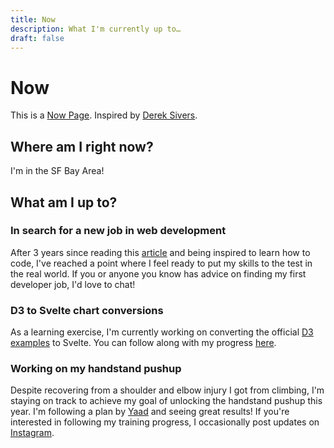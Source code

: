 ```yaml
---
title: Now
description: What I'm currently up to…
draft: false
---
```



# Now

This is a [Now Page](https://nownownow.com/about).
Inspired by [Derek Sivers](https://sive.rs).

<LastUpdated />

## Where am I right now?

I'm in the SF Bay Area!

<DistanceApart
  longitude="-121.94797434479396"
  latitude="37.366885164357875"
  client:idle
/>

## What am I up to?

### In search for a new job in web development

After 3 years since reading this [article](https://sive.rs/prog) and being
inspired to learn how to code, I've reached a point where I feel ready to put my
skills to the test in the real world. If you or anyone you know has advice on
finding my first developer job, I'd love to chat!

### D3 to Svelte chart conversions

As a learning exercise, I'm currently working on converting the official [D3
examples](https://observablehq.com/@d3/gallery) to Svelte. You can follow along
with my progress [here](/d3-svelte).

### Working on my handstand pushup

Despite recovering from a shoulder and elbow injury I got from climbing, I'm
staying on track to achieve my goal of unlocking the handstand pushup this year.
I'm following a plan by [Yaad](https://www.youtube.com/watch?v=tQhrk6WMcKw) and
seeing great results! If you're interested in following my training progress, I
occasionally post updates on
[Instagram](https://www.instagram.com/tonydang.blog/).
